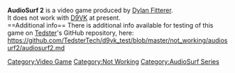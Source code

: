 <strong>AudioSurf 2</strong> is a video game produced by [[Dylan Fitterer]].
<br />
It does not work with [[D9VK]] at present.
<br />
==Additional info==
There is additional info available for testing of this game on [[User:Tedster|Tedster]]'s GitHub repository, here:
<br />
https://github.com/TedsterTech/d9vk_test/blob/master/not_working/audiosurf2/audiosurf2.md

[[Category:Video Game]]
[[Category:Not Working]]
[[Category:AudioSurf Series]]
